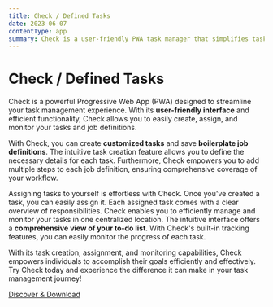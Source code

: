 ```yaml
---
title: Check / Defined Tasks
date: 2023-06-07
contentType: app
summary: Check is a user-friendly PWA task manager that simplifies task creation, assignment, and monitoring. Stay organized, collaborate effectively, and achieve your goals with this easy-to-use app.
---
```


# Check / Defined Tasks

Check is a powerful Progressive Web App (PWA) designed to streamline your task management experience. With its **user-friendly interface** and efficient functionality, Check allows you to easily create, assign, and monitor your tasks and job definitions.

With Check, you can create **customized tasks** and save **boilerplate job definitions**. The intuitive task creation feature allows you to define the necessary details for each task. Furthermore, Check empowers you to add multiple steps to each job definition, ensuring comprehensive coverage of your workflow.

Assigning tasks to yourself is effortless with Check. Once you've created a task, you can easily assign it. Each assigned task comes with a clear overview of responsibilities. Check enables you to efficiently manage and monitor your tasks in one centralized location. The intuitive interface offers a **comprehensive view of your to-do list**. With Check's built-in tracking features, you can easily monitor the progress of each task.

With its task creation, assignment, and monitoring capabilities, Check empowers individuals to accomplish their goals efficiently and effectively. Try Check today and experience the difference it can make in your task management journey!

[Discover & Download](https://mujdecisy.github.io/pwa-check)